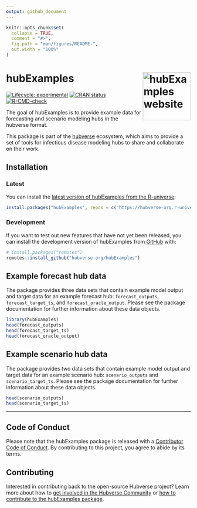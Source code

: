 ```yaml
---
output: github_document
---
```


<!-- README.md is generated from README.Rmd. Please edit that file -->

```r
knitr::opts_chunk$set(
  collapse = TRUE,
  comment = "#>",
  fig.path = "man/figures/README-",
  out.width = "100%"
)
```

# hubExamples <a href="https://hubverse-org.github.io/hubExamples/"><img src="man/figures/logo.png" align="right" height="131" alt="hubExamples website" /></a>

<!-- badges: start -->

[![Lifecycle: experimental](https://img.shields.io/badge/lifecycle-experimental-orange.svg)](https://lifecycle.r-lib.org/articles/stages.html#experimental)
[![CRAN status](https://www.r-pkg.org/badges/version/hubExamples)](https://CRAN.R-project.org/package=hubExamples)
[![R-CMD-check](https://github.com/hubverse-org/hubExamples/actions/workflows/R-CMD-check.yaml/badge.svg)](https://github.com/hubverse-org/hubExamples/actions/workflows/R-CMD-check.yaml)

<!-- badges: end -->

The goal of hubExamples is to provide example data for forecasting and scenario modeling hubs in the hubverse format.

This package is part of the [hubverse](https://hubverse.io) ecosystem, which aims to provide a set of tools for infectious disease modeling hubs to share and collaborate on their work.

## Installation

### Latest

You can install the [latest version of hubExamples from the R-universe](https://hubverse-org.r-universe.dev/hubExamples):

```r
install.packages("hubExamples", repos = c("https://hubverse-org.r-universe.dev", "https://cloud.r-project.org"))
```

### Development

If you want to test out new features that have not yet been released, you can install the development version of hubExamples from [GitHub](https://github.com/) with:

```r
# install.packages("remotes")
remotes::install_github("hubverse-org/hubExamples")
```

## Example forecast hub data

The package provides three data sets that contain example model output and
target data for an example forecast hub: `forecast_outputs`, `forecast_target_ts`, and
`forecast_oracle_output`.  Please see the package documentation for further information about these data objects.

```r
library(hubExamples)
head(forecast_outputs)
head(forecast_target_ts)
head(forecast_oracle_output)
```

## Example scenario hub data

The package provides two data sets that contain example model output and
target data for an example scenario hub: `scenario_outputs` and `scenario_target_ts`.  Please see the package documentation for further information about these data objects.

```r
head(scenario_outputs)
head(scenario_target_ts)
```

***

## Code of Conduct

Please note that the hubExamples package is released with a [Contributor Code of Conduct](.github/CODE_OF_CONDUCT.md). By contributing to this project, you agree to abide by its terms.

## Contributing

Interested in contributing back to the open-source Hubverse project?
Learn more about how to [get involved in the Hubverse Community](https://docs.hubverse.io/en/latest/overview/contribute.html) or [how to contribute to the hubExamples package](.github/CONTRIBUTING.md).


